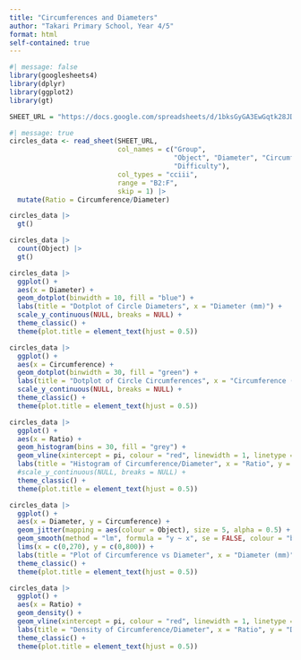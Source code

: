 ```yaml
---
title: "Circumferences and Diameters"
author: "Takari Primary School, Year 4/5"
format: html
self-contained: true
---
```


```r
#| message: false
library(googlesheets4)
library(dplyr)
library(ggplot2)
library(gt)

SHEET_URL = "https://docs.google.com/spreadsheets/d/1bksGyGA3EwGqtk28JD_4kEl3sccoPlKQ05yoW6J4ZK0/edit#gid=1380425156"
```

```r
#| message: true
circles_data <- read_sheet(SHEET_URL,
                           col_names = c("Group", 
                                         "Object", "Diameter", "Circumference",
                                         "Difficulty"),
                           col_types = "cciii",
                           range = "B2:F",
                           skip = 1) |> 
  mutate(Ratio = Circumference/Diameter)
```

```r
circles_data |> 
  gt()
```

```r
circles_data |> 
  count(Object) |> 
  gt()
```


```r
circles_data |> 
  ggplot() +
  aes(x = Diameter) +
  geom_dotplot(binwidth = 10, fill = "blue") +
  labs(title = "Dotplot of Circle Diameters", x = "Diameter (mm)") +
  scale_y_continuous(NULL, breaks = NULL) +
  theme_classic() +
  theme(plot.title = element_text(hjust = 0.5))
```


```r
circles_data |> 
  ggplot() +
  aes(x = Circumference) +
  geom_dotplot(binwidth = 30, fill = "green") +
  labs(title = "Dotplot of Circle Circumferences", x = "Circumference (mm)") +
  scale_y_continuous(NULL, breaks = NULL) +
  theme_classic() +
  theme(plot.title = element_text(hjust = 0.5))
```

```r
circles_data |> 
  ggplot() +
  aes(x = Ratio) +
  geom_histogram(bins = 30, fill = "grey") +
  geom_vline(xintercept = pi, colour = "red", linewidth = 1, linetype = "dotted") +
  labs(title = "Histogram of Circumference/Diameter", x = "Ratio", y = "Count") +
  #scale_y_continuous(NULL, breaks = NULL) +
  theme_classic() +
  theme(plot.title = element_text(hjust = 0.5))
```


```r
circles_data |> 
  ggplot() +
  aes(x = Diameter, y = Circumference) +
  geom_jitter(mapping = aes(colour = Object), size = 5, alpha = 0.5) +
  geom_smooth(method = "lm", formula = "y ~ x", se = FALSE, colour = "black") +
  lims(x = c(0,270), y = c(0,800)) +
  labs(title = "Plot of Circumference vs Diameter", x = "Diameter (mm)", y = "Circumference (mm)") +
  theme_classic() +
  theme(plot.title = element_text(hjust = 0.5))
```



```r
circles_data |> 
  ggplot() +
  aes(x = Ratio) +
  geom_density() +
  geom_vline(xintercept = pi, colour = "red", linewidth = 1, linetype = "dotted") +
  labs(title = "Density of Circumference/Diameter", x = "Ratio", y = "Density") +
  theme_classic() +
  theme(plot.title = element_text(hjust = 0.5))
```






